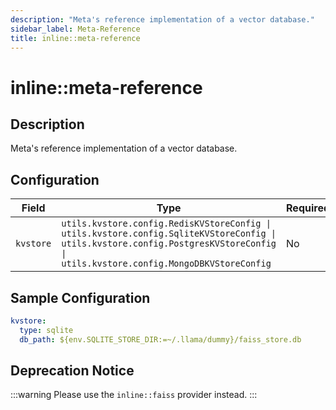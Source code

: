 ```yaml
---
description: "Meta's reference implementation of a vector database."
sidebar_label: Meta-Reference
title: inline::meta-reference
---
```


# inline::meta-reference

## Description

Meta's reference implementation of a vector database.

## Configuration

| Field | Type | Required | Default | Description |
|-------|------|----------|---------|-------------|
| `kvstore` | `utils.kvstore.config.RedisKVStoreConfig \| utils.kvstore.config.SqliteKVStoreConfig \| utils.kvstore.config.PostgresKVStoreConfig \| utils.kvstore.config.MongoDBKVStoreConfig` | No | sqlite |  |

## Sample Configuration

```yaml
kvstore:
  type: sqlite
  db_path: ${env.SQLITE_STORE_DIR:=~/.llama/dummy}/faiss_store.db
```
## Deprecation Notice

:::warning
Please use the `inline::faiss` provider instead.
:::
